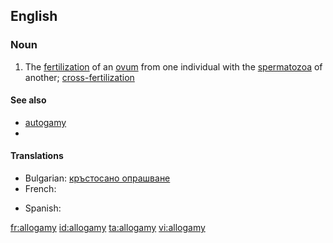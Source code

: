 ==English==

===Noun===
{{en-noun|-}}

# {{biology}} The [[fertilization]] of an [[ovum]] from one individual with the [[spermatozoa]] of another; [[cross-fertilization]]

====See also====
* [[autogamy]]
*{{pedia}}

====Translations====
{{trans-top|fertilization}}
* Bulgarian: [[кръстосано опрашване]]
* French: {{t-|fr|allogamie}}
{{trans-mid}}
* Spanish: {{t|es|alogamia|f}}
{{trans-bottom}}

[[fr:allogamy]]
[[id:allogamy]]
[[ta:allogamy]]
[[vi:allogamy]]